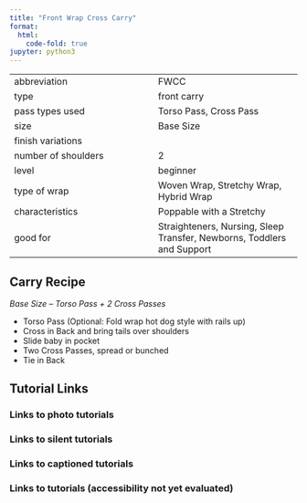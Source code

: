 ```yaml
---
title: "Front Wrap Cross Carry"
format:
  html:
    code-fold: true
jupyter: python3
---
```


| | 
|---|---
|abbreviation	|FWCC
|type	|front carry
|pass types used	|Torso Pass, Cross Pass
|size	|Base Size
|finish variations|	
|number of shoulders	|2
|level	|beginner
|type of wrap	|Woven Wrap, Stretchy Wrap, Hybrid Wrap
|characteristics	|Poppable with a Stretchy
|good for	|Straighteners, Nursing, Sleep Transfer, Newborns, Toddlers and Support

## Carry Recipe
_Base Size – Torso Pass + 2 Cross Passes _

- Torso Pass (Optional: Fold wrap hot dog style with rails up)   
- Cross in Back and bring tails over shoulders   
- Slide baby in pocket   
- Two Cross Passes, spread or bunched   
- Tie in Back   

## Tutorial Links
### Links to photo tutorials
### Links to silent tutorials
### Links to captioned tutorials
### Links to tutorials (accessibility not yet evaluated)
